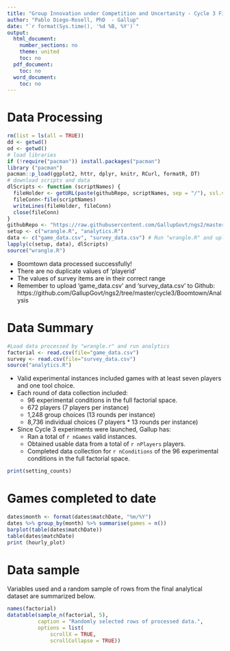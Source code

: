 ---
title: "Group Innovation under Competition and Uncertanity - Cycle 3 Fieldwork Report"
author: "Pablo Diego-Rosell, PhD  - Gallup"
date: "`r format(Sys.time(), '%d %B, %Y')`"
output:
  html_document:
    number_sections: no
    theme: united
    toc: no
  pdf_document:
    toc: no
  word_document:
    toc: no
---

# Data Processing

```{r setup, include=FALSE}
rm(list = ls(all = TRUE))
dd <- getwd()
od <- getwd()
# load libraries
if (!require("pacman")) install.packages("pacman")
library ("pacman")
pacman::p_load(ggplot2, httr, dplyr, knitr, RCurl, formatR, DT)
# download scripts and data
dlScripts <- function (scriptNames) {
  fileHolder <- getURL(paste(githubRepo, scriptNames, sep = "/"), ssl.verifypeer = FALSE)
  fileConn<-file(scriptNames)
  writeLines(fileHolder, fileConn)
  close(fileConn)
}
githubRepo <- "https://raw.githubusercontent.com/GallupGovt/ngs2/master/cycle3/Boomtown/Analysis"
setup <- c("wrangle.R", "analytics.R")
data <- c("game_data.csv", "survey_data.csv") # Run "wrangle.R" and upload resulting files to Github
lapply(c(setup, data), dlScripts)
source("wrangle.R")
```

- Boomtown data processed successfully!
- There are no duplicate values of 'playerid'
- The values of survey items are in their correct range
- Remember to upload 'game_data.csv' and 'survey_data.csv' to Github: https://github.com/GallupGovt/ngs2/tree/master/cycle3/Boomtown/Analysis

# Data Summary

```{r analytics, include=FALSE}
#Load data processed by "wrangle.r" and run analytics
factorial <- read.csv(file="game_data.csv")
survey <- read.csv(file="survey_data.csv")
source("analytics.R")
```

* Valid experimental instances included games with at least seven players and one tool choice. 
* Each round of data collection included:
    + 96 experimental conditions in the full factorial space.
    + 672 players (7 players per instance)
    + 1,248 group choices (13 rounds per instance)
    + 8,736 individual choices (7 players * 13 rounds per instance)
* Since Cycle 3 experiments were launched, Gallup has: 
    + Ran a total of `r nGames` valid instances.
    + Obtained usable data from a total of `r nPlayers` players.
    + Completed data collection for `r nConditions` of the 96 experimental conditions in the full factorial space.

```{r settingCounts}
print(setting_counts)
```

# Games completed to date

```{r samplePlots}
dates$month <- format(dates$matchDate, "%m/%Y")
dates %>% group_by(month) %>% summarise(games = n())
barplot(table(dates$matchDate))
table(dates$matchDate)
print (hourly_plot)
```

# Data sample

Variables used and a random sample of rows from the final analytical dataset are summarized below. 

```{r data header}
names(factorial)
datatable(sample_n(factorial, 5), 
          caption = "Randomly selected rows of processed data.",
          options = list(
              scrollX = TRUE,
              scrollCollapse = TRUE))
```
